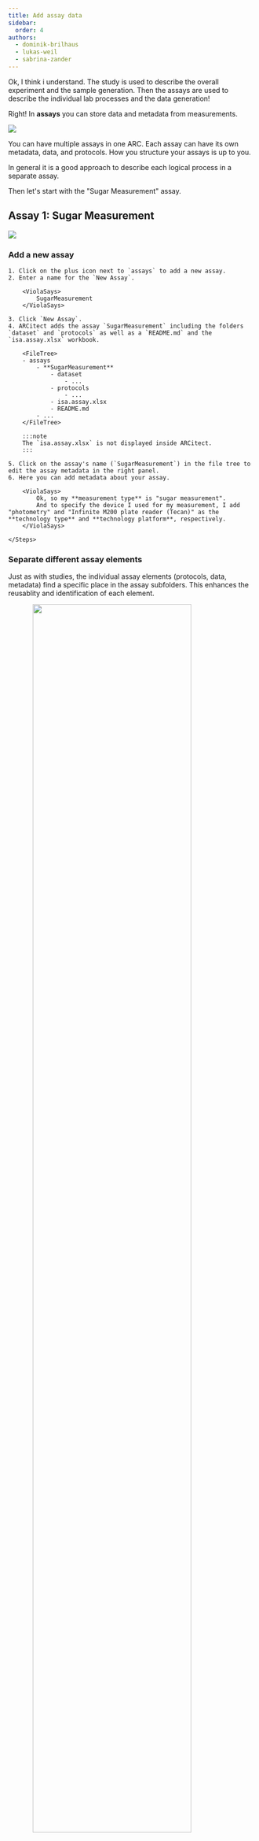 ```yaml
---
title: Add assay data
sidebar:
  order: 4
authors:
  - dominik-brilhaus
  - lukas-weil
  - sabrina-zander
---
```



<ViolaSays>
Ok, I think i understand. The study is used to describe the overall experiment and the sample generation. Then the assays are used to describe the individual lab processes and the data generation!
</ViolaSays>

Right! In **assays** you can store data and metadata from measurements.

![](@images/start-here/arc-prototypic-assay-identify.svg)

You can have multiple assays in one ARC. Each assay can have its own metadata, data, and protocols. How you structure your assays is up to you.

In general it is a good approach to describe each logical process in a separate assay. 

<ViolaSays>
Then let's start with the "Sugar Measurement" assay.
</ViolaSays>

## Assay 1: Sugar Measurement

![](@images/start-here/arc-prototypic-assay-sugar.svg)


### Add a new assay

<Card icon="pen" title="ARCitect">
    <Steps>

    1. Click on the plus icon next to `assays` to add a new assay.
    2. Enter a name for the `New Assay`.

        <ViolaSays>
            SugarMeasurement
        </ViolaSays>

    3. Click `New Assay`.
    4. ARCitect adds the assay `SugarMeasurement` including the folders `dataset` and `protocols` as well as a `README.md` and the `isa.assay.xlsx` workbook.
    
        <FileTree>
        - assays
            - **SugarMeasurement**
                - dataset
                    - ...
                - protocols
                    - ...
                - isa.assay.xlsx
                - README.md
            - ...
        </FileTree>

        :::note
        The `isa.assay.xlsx` is not displayed inside ARCitect.
        :::

    5. Click on the assay's name (`SugarMeasurement`) in the file tree to edit the assay metadata in the right panel.
    6. Here you can add metadata about your assay.

        <ViolaSays>
            Ok, so my **measurement type** is "sugar measurement". 
            And to specify the device I used for my measurement, I add "photometry" and "Infinite M200 plate reader (Tecan)" as the **technology type** and **technology platform**, respectively.
        </ViolaSays>

    </Steps>
</Card>


### Separate different assay elements

Just as with studies, the individual assay elements (protocols, data, metadata) find a specific place in the assay subfolders. 
This enhances the reusablity and identification of each element. 


<img src={IMG2.src} style="width:80%; display: block; margin: auto; " />

### Add assay data and protocols

<Card icon="pen" title="ARCitect">
  <Steps>

  1. Right-click on the `dataset` folder and select `Import Files`.
  2. Select the file `sugar_result.csv` from the demo data and click `Open`.
  3. Right-click on the `protocols` folder and select `Import Files`.
  4. Select the file `sugar_extraction_protocol.md` from the demo data and click `Open`.
  5. The files are added to your ARC.
    
        <FileTree>
        - assays
            - SugarMeasurement
                - dataset
                    - **sugar_result.csv**
                - protocols
                    - **sugar_extraction_protocol.md**
                - isa.assay.xlsx
                - README.md
        - ...
        </FileTree>

  </Steps>
</Card>


### Isolate the lab processes in an assay

In order to separate the metadata, we can add one annotation table for each isolated process.


<img src={IMG.src} style="width:70%; display: block; margin: auto;" />

<Card icon="pen" title="ARCitect">
    <Steps>

    1. Click on the assay's name (`SugarMeasurement`) in the file tree.
    2. At the bottom of the right panel, click on the `+` right next to the `Metadata` sheet to add one sheet for each lab process.
        
        <ViolaSays>
            I add two tables: one for "SugarExtraction" and one for "SugarMeasurement"
        </ViolaSays>

    3. After adding the tables, right-click on each sheet's tab to rename them accordingly.
    </Steps>
</Card>

### Use templates to describe the lab processes

#### Sugar extraction

We annotate the **Sugar extraction** process first.

![](@images/start-here/arc-prototypic-assay-labprocess1-extraction.svg)

Similar to the study example, we can parameterize the individual process steps, for instance:


- <ParentChild parent="Vortex Mixer" child="3 seconds"/>
- <ParentChild parent="Temperature" child="95 degree celsius"/>

Instead of adding each individual building block to the table, we can use a generic template for a sugar extraction.

<Card icon="pen" title="ARCitect">
    <Steps>

    1. Click on the assay's name (`SugarMeasurement`) in the file tree.
    2. Select the "SugarExtraction" table added in the previous step.
    3. In the `New Table!` widget, click on the `Add Template` button next to `Start from an existing template!`.
    4. From the `Select community` dropdown, select "Training".
    5. Click the name of the template `Training - Sugar extraction` and `select`.

        <ViolaSays>
            This shows me that the template has an `Input`, `Output` as well as two `Parameter` columns: "Vortex Mixer" and "Temperature"
        </ViolaSays>

    6. Click `Add template` to add the columns to your table.


        Input [Sample Name]	| Parameter [Vortex Mixer] | Parameter [Temperature] | Output [Sample Name] 
        --- | --- | --- | --- 
            |     |     |   

    7. At the bottom of the table, type `6` in the text field and click `+` to add six rows to your table.
    8. Transfer the sample names of your study's `Output [Sample Name]` to the `Input [Sample Name]` column.

        Input [Sample Name]	| Parameter [Vortex Mixer] | Parameter [Temperature] | Output [Sample Name] 
        --- | --- | --- | --- 
        Cold1_leaf
        Cold2_leaf
        Cold3_leaf
        RT1_leaf
        RT2_leaf
        RT3_leaf

    9. Add information of the `sugar_extraction_protocol.md` into the table, e.g. 


        Input [Sample Name]	| Parameter [Vortex Mixer] | Parameter [Temperature] | Output [Sample Name] 
        --- | --- | --- | --- 
        Cold1_leaf  | 3 seconds | 95 degree celsius | 
        Cold2_leaf  | 3 seconds | 95 degree celsius | 
        Cold3_leaf  | 3 seconds | 95 degree celsius | 
        RT1_leaf    | 3 seconds | 95 degree celsius | 
        RT2_leaf    | 3 seconds | 95 degree celsius | 
        RT3_leaf    | 3 seconds | 95 degree celsius | 

    10. Fill the `Output [Sample Name]` column: 
        - Select the six cells from `Input`, and copy the sample names (right-click -> Copy)
        - Select the cell below `Output [Sample Name]` and paste the sample names (right-click -> Paste all)
        - Click Right-click -> Update on a cell below `Output [Sample Name]` to change the sample names
        - Type "leaf" in the `Regex` and "sugar-ext" in the `Replacement` fields
        - Click `Submit`

        Input [Sample Name]	| Parameter [Vortex Mixer] | Parameter [Temperature] | Output [Sample Name] 
        --- | --- | --- | --- 
        Cold1_leaf  | 3 seconds | 95 degree celsius | Cold1_sugar-ext
        Cold2_leaf  | 3 seconds | 95 degree celsius | Cold2_sugar-ext
        Cold3_leaf  | 3 seconds | 95 degree celsius | Cold3_sugar-ext
        RT1_leaf    | 3 seconds | 95 degree celsius | RT1_sugar-ext
        RT2_leaf    | 3 seconds | 95 degree celsius | RT2_sugar-ext
        RT3_leaf    | 3 seconds | 95 degree celsius | RT3_sugar-ext  

    </Steps>
</Card>


#### Sugar measurement

![](@images/start-here/arc-prototypic-assay-labprocess2-measurement.svg)

We follow the same steps to fill the **Sugar Measurement** table.

{/* 
- <span style="display: inline-block;width: 1em;height: 1em;background-color: #FFC000;"></span> technical replicate
  - <span style="display: inline-block;width: 1em;height: 1em;background-color: #2D3E50;"></span> 1,2,3,...
- <span style="display: inline-block;width: 1em;height: 1em;background-color: #FFC000;"></span> sample volume 
  - <span style="display: inline-block;width: 1em;height: 1em;background-color: #2D3E50;"></span> 10 `microliter`
- <span style="display: inline-block;width: 1em;height: 1em;background-color: #FFC000;"></span> buffer volume 
  - <span style="display: inline-block;width: 1em;height: 1em;background-color: #2D3E50;"></span> 190 `microliter`
- <span style="display: inline-block;width: 1em;height: 1em;background-color: #FFC000;"></span> cycle count
  - <span style="display: inline-block;width: 1em;height: 1em;background-color: #2D3E50;"></span> 5
 */}

<Card icon="pen" title="ARCitect">
    <Steps>
    1. Select the "SugarMeasurement" table.
    2. Load the template `Training - Sugar measurement` 
    3. Add the ` Output [Sample Name]` values (*_sugar-ext) of the "SugarExtraction" to the `Input [Sample name]` column
    4. Fill the parameter columns
        - Parameter [`technical replicate`] of 1,2,3,1,2,3
        - Parameter [`sample volume`] of 10 `microliter`
        - Parameter [`buffer volume`] of 190 `microliter`
        - Parameter [`cycle count`] of 5
    5. Use the `File Picker` feature to import the results of sugar measurement (`sugar_result.csv`) into `Output [Data]` 
    </Steps>
</Card>


## Linking samples to data – across studies and assays

Following the simple approach of reusing sample and data identifiers in different parts of the ARC, we were able to consiley link the samples through the different lab processes in studies and assays to the data produced from those samples. 


**Seeds** &mdash;*Plant growth*&#x21FE; **Leaves** &mdash;*Sugar Extraction*&#x21FE; **Sugar extract** &mdash;*Sugar Measurement*&#x21FE; **sugar_result.csv**

---

## Assay 2: Proteomics Assays


<div style="display: flex;">

    <ViolaSays>
        Alright, this all makes sense. However, it seems a bit tedious, if I want to achieve this in detail for more complex assays. 
        
        And besides, I'm honestly not an expert of proteomics data and I am not sure I can fill out all information about my proteomics assay. 
    </ViolaSays>

    <img src={Sop.src} />
</div>


### Apply standard procedures (SOPs) to sample records

Follow the same steps as before to ...

<Card icon="pen" title="ARCitect">
    
    ... add two assays and sort the available demo data:

    <Steps>

    1. Create two assays called `Proteomics_MS` and `Proteomics_DataAnalysis`.
    2. Import the assay files from the demo data into the two assays in your ARC:
        demo data -------> | ARC
        --- | ---
        `MS_Raw/` | `Proteomics_MS/dataset/`
        `AssayTemplate_Proteomics_MS.json` | `Proteomics_MS/protocols/`
        `combined_protein.fasta` and `MSFraggerOutput/combined_protein.csv` | `Proteomics_DataAnalysis/dataset/`
        `AssayTemplate_Proteomics_DataAnalysis.json` | `Proteomics_DataAnalysis/protocols/`
    
    </Steps>
    
    Load the data annotation into the respective annotation tables

    <Steps>

    1. Create a new annotation table for the assay `Proteomics_MS`.
    2. In the bottom-right corner click `<` to open a panel on the right.
    3. On top of the panel, navigate to the templates tab.
    4. In the "Add template(s) from file" section, select ARCtrl and click `Upload protocol`.
    5. Navigate to and select the file `AssayTemplate_Proteomics_MS.json` and click `open`.
        - Select the "Import Type" `..With Values`
        - Check the `Import` boxes
        - Click `Submit`
    
    </Steps>
  
    Repeat the same for the `Proteomics_DataAnalysis` assay, by importing the metadata from `AssayTemplate_Proteomics_DataAnalysis.json`.

</Card>

